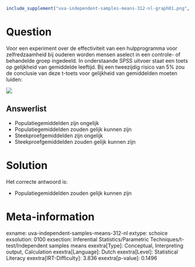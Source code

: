 ```r
include_supplement("uva-independent-samples-means-312-nl-graph01.png", recursive = TRUE)
```

Question
========

Voor een experiment over de effectiviteit van een hulpprogramma voor
zelfredzaamheid bij ouderen worden mensen aselect in een controle- of
behandelde groep ingedeeld. In onderstaande SPSS uitvoer staat een toets
op gelijkheid van gemiddelde leeftijd. Bij een tweezijdig risico van 5%
zou de conclusie van deze t-toets voor gelijkheid van gemiddelden moeten
luiden:


![](uva-independent-samples-means-312-nl-graph01.png)

Answerlist
----------

* Populatiegemiddelden zijn ongelijk
* Populatiegemiddelden zouden gelijk kunnen zijn
* Steekproefgemiddelden zijn ongelijk
* Steekproefgemiddelden zouden gelijk kunnen zijn

Solution
========

Het correcte antwoord is: 

* Populatiegemiddelden zouden gelijk kunnen zijn

Meta-information
================
exname: uva-independent-samples-means-312-nl
extype: schoice
exsolution: 0100
exsection: Inferential Statistics/Parametric Techniques/t-test/Independent samples means
exextra[Type]: Conceptual, Interpreting output, Calculation
exextra[Language]: Dutch
exextra[Level]: Statistical Literacy
exextra[IRT-Difficulty]: 3.836
exextra[p-value]: 0.1496
